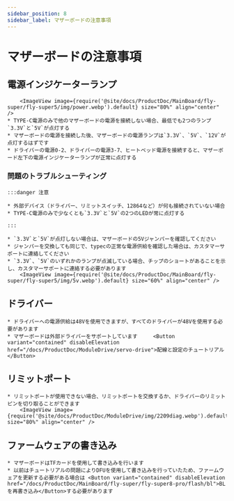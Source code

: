 ```yaml
---
sidebar_position: 8
sidebar_label: マザーボードの注意事項
---
```






# マザーボードの注意事項

## 電源インジケーターランプ

        <ImageView image={require('@site/docs/ProductDoc/MainBoard/fly-super/fly-super5/img/power.webp').default} size="80%" align="center" />
    * TYPE-C電源のみで他のマザーボードの電源を接続しない場合、最低でも2つのランプ`3.3V`と`5V`が点灯する
    * マザーボードの電源を接続した後、マザーボードの電源ランプは`3.3V`、`5V`、`12V`が点灯するはずです
    * ドライバーの電源0-2、ドライバーの電源3-7、ヒートベッド電源を接続すると、マザーボード左下の電源インジケーターランプが正常に点灯する

### 問題のトラブルシューティング


    :::danger 注意

    * 外部デバイス（ドライバー、リミットスイッチ、12864など）が何も接続されていない場合
    * TYPE-C電源のみで少なくとも`3.3V`と`5V`の2つのLEDが常に点灯する

    :::

    * `3.3V`と`5V`が点灯しない場合は、マザーボードの5Vジャンパーを確認してください
    * ジャンパーを交換しても同じで、typecの正常な電源供給を確認した場合は、カスタマーサポートに連絡してください
    * `3.3V`、`5V`のいずれかのランプが点滅している場合、チップのショートがあることを示し、カスタマーサポートに連絡する必要があります
        <ImageView image={require('@site/docs/ProductDoc/MainBoard/fly-super/fly-super5/img/5v.webp').default} size="60%" align="center" />

## ドライバー
    * ドライバーへの電源供給は48Vを使用できますが、すべてのドライバーが48Vを使用する必要があります
    * マザーボードは外部ドライバーをサポートしています     <Button variant="contained" disableElevation href="/docs/ProductDoc/ModuleDrive/servo-drive">配線と設定のチュートリアル</Button>

## リミットポート

    * リミットポートが使用できない場合、リミットポートを交換するか、ドライバーのリミットピンを切り取ることができます
        <ImageView image={require('@site/docs/ProductDoc/ModuleDrive/img/2209diag.webp').default} size="80%" align="center" />




## ファームウェアの書き込み

    * マザーボードはTFカードを使用して書き込みを行います
    * 以前はチュートリアルの問題によりDFUを使用して書き込みを行っていたため、ファームウェアを更新する必要がある場合は <Button variant="contained" disableElevation href="/docs/ProductDoc/MainBoard/fly-super/fly-super8-pro/flash/bl">BLを再書き込み</Button>する必要があります

